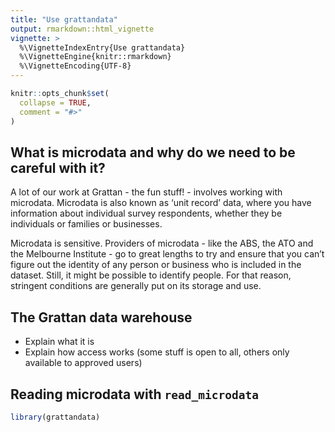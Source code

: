 ```yaml
---
title: "Use grattandata"
output: rmarkdown::html_vignette
vignette: >
  %\VignetteIndexEntry{Use grattandata}
  %\VignetteEngine{knitr::rmarkdown}
  %\VignetteEncoding{UTF-8}
---
```


```r
knitr::opts_chunk$set(
  collapse = TRUE,
  comment = "#>"
)
```

## What is microdata and why do we need to be careful with it?

A lot of our work at Grattan - the fun stuff! - involves working with microdata. Microdata is also known as 'unit record' data, where you have information about individual survey respondents, whether they be individuals or families or businesses. 

Microdata is sensitive. Providers of microdata - like the ABS, the ATO and the Melbourne Institute - go to great lengths to try and ensure that you can't figure out the identity of any person or business who is included in the dataset. Still, it might be possible to identify people. For that reason, stringent conditions are generally put on its storage and use.

## The Grattan data warehouse

- Explain what it is
- Explain how access works (some stuff is open to all, others only available to approved users)

## Reading microdata with `read_microdata`
```r
library(grattandata)
```



